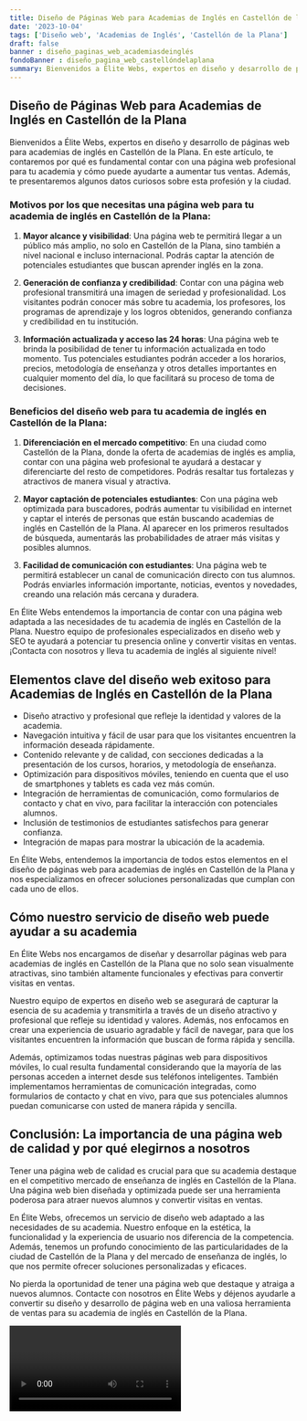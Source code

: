 ```yaml
---
title: Diseño de Páginas Web para Academias de Inglés en Castellón de la Plana
date: '2023-10-04'
tags: ['Diseño web', 'Academias de Inglés', 'Castellón de la Plana']
draft: false
banner : diseño_paginas_web_academiasdeinglés
fondoBanner : diseño_pagina_web_castellóndelaplana
summary: Bienvenidos a Élite Webs, expertos en diseño y desarrollo de páginas web para academias de inglés en Castellón de la Plana. En este artículo, te contaremos por qué es fundamental contar con una página web profesional para tu academia y cómo puede ayudarte a aumentar tus ventas. Además, te presentaremos algunos datos curiosos sobre esta profesión y la ciudad.
---
```


## Diseño de Páginas Web para Academias de Inglés en Castellón de la Plana

Bienvenidos a Élite Webs, expertos en diseño y desarrollo de páginas web para academias de inglés en Castellón de la Plana. En este artículo, te contaremos por qué es fundamental contar con una página web profesional para tu academia y cómo puede ayudarte a aumentar tus ventas. Además, te presentaremos algunos datos curiosos sobre esta profesión y la ciudad.

### Motivos por los que necesitas una página web para tu academia de inglés en Castellón de la Plana:

1. **Mayor alcance y visibilidad**: Una página web te permitirá llegar a un público más amplio, no solo en Castellón de la Plana, sino también a nivel nacional e incluso internacional. Podrás captar la atención de potenciales estudiantes que buscan aprender inglés en la zona.

2. **Generación de confianza y credibilidad**: Contar con una página web profesional transmitirá una imagen de seriedad y profesionalidad. Los visitantes podrán conocer más sobre tu academia, los profesores, los programas de aprendizaje y los logros obtenidos, generando confianza y credibilidad en tu institución.

3. **Información actualizada y acceso las 24 horas**: Una página web te brinda la posibilidad de tener tu información actualizada en todo momento. Tus potenciales estudiantes podrán acceder a los horarios, precios, metodología de enseñanza y otros detalles importantes en cualquier momento del día, lo que facilitará su proceso de toma de decisiones.

### Beneficios del diseño web para tu academia de inglés en Castellón de la Plana:

1. **Diferenciación en el mercado competitivo**: En una ciudad como Castellón de la Plana, donde la oferta de academias de inglés es amplia, contar con una página web profesional te ayudará a destacar y diferenciarte del resto de competidores. Podrás resaltar tus fortalezas y atractivos de manera visual y atractiva.

2. **Mayor captación de potenciales estudiantes**: Con una página web optimizada para buscadores, podrás aumentar tu visibilidad en internet y captar el interés de personas que están buscando academias de inglés en Castellón de la Plana. Al aparecer en los primeros resultados de búsqueda, aumentarás las probabilidades de atraer más visitas y posibles alumnos.

3. **Facilidad de comunicación con estudiantes**: Una página web te permitirá establecer un canal de comunicación directo con tus alumnos. Podrás enviarles información importante, noticias, eventos y novedades, creando una relación más cercana y duradera.

En Élite Webs entendemos la importancia de contar con una página web adaptada a las necesidades de tu academia de inglés en Castellón de la Plana. Nuestro equipo de profesionales especializados en diseño web y SEO te ayudará a potenciar tu presencia online y convertir visitas en ventas. ¡Contacta con nosotros y lleva tu academia de inglés al siguiente nivel!

<GifSeo />

<Cta />

## Elementos clave del diseño web exitoso para Academias de Inglés en Castellón de la Plana

- Diseño atractivo y profesional que refleje la identidad y valores de la academia.
- Navegación intuitiva y fácil de usar para que los visitantes encuentren la información deseada rápidamente.
- Contenido relevante y de calidad, con secciones dedicadas a la presentación de los cursos, horarios, y metodología de enseñanza.
- Optimización para dispositivos móviles, teniendo en cuenta que el uso de smartphones y tablets es cada vez más común.
- Integración de herramientas de comunicación, como formularios de contacto y chat en vivo, para facilitar la interacción con potenciales alumnos.
- Inclusión de testimonios de estudiantes satisfechos para generar confianza.
- Integración de mapas para mostrar la ubicación de la academia.

En Élite Webs, entendemos la importancia de todos estos elementos en el diseño de páginas web para academias de inglés en Castellón de la Plana y nos especializamos en ofrecer soluciones personalizadas que cumplan con cada uno de ellos. 

## Cómo nuestro servicio de diseño web puede ayudar a su academia

En Élite Webs nos encargamos de diseñar y desarrollar páginas web para academias de inglés en Castellón de la Plana que no solo sean visualmente atractivas, sino también altamente funcionales y efectivas para convertir visitas en ventas. 

Nuestro equipo de expertos en diseño web se asegurará de capturar la esencia de su academia y transmitirla a través de un diseño atractivo y profesional que refleje su identidad y valores. Además, nos enfocamos en crear una experiencia de usuario agradable y fácil de navegar, para que los visitantes encuentren la información que buscan de forma rápida y sencilla.

Además, optimizamos todas nuestras páginas web para dispositivos móviles, lo cual resulta fundamental considerando que la mayoría de las personas acceden a internet desde sus teléfonos inteligentes. También implementamos herramientas de comunicación integradas, como formularios de contacto y chat en vivo, para que sus potenciales alumnos puedan comunicarse con usted de manera rápida y sencilla.

## Conclusión: La importancia de una página web de calidad y por qué elegirnos a nosotros

Tener una página web de calidad es crucial para que su academia destaque en el competitivo mercado de enseñanza de inglés en Castellón de la Plana. Una página web bien diseñada y optimizada puede ser una herramienta poderosa para atraer nuevos alumnos y convertir visitas en ventas.

En Élite Webs, ofrecemos un servicio de diseño web adaptado a las necesidades de su academia. Nuestro enfoque en la estética, la funcionalidad y la experiencia de usuario nos diferencia de la competencia. Además, tenemos un profundo conocimiento de las particularidades de la ciudad de Castellón de la Plana y del mercado de enseñanza de inglés, lo que nos permite ofrecer soluciones personalizadas y eficaces.

No pierda la oportunidad de tener una página web que destaque y atraiga a nuevos alumnos. Contacte con nosotros en Élite Webs y déjenos ayudarle a convertir su diseño y desarrollo de página web en una valiosa herramienta de ventas para su academia de inglés en Castellón de la Plana.

<Video />

<CtaBot job='Academias de Inglés' city='Castellón de la Plana'/>

<Gmaps query='Castellón de la Plana+españa+maps' />